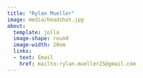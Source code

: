 ```yaml
---
title: "Rylan Mueller"
image: media/headshot.jpg
about: 
  template: jolla
  image-shape: round
  image-width: 20em
  links:
  - text: Email
    href: mailto:rylan.mueller25@gmail.com
---
```

